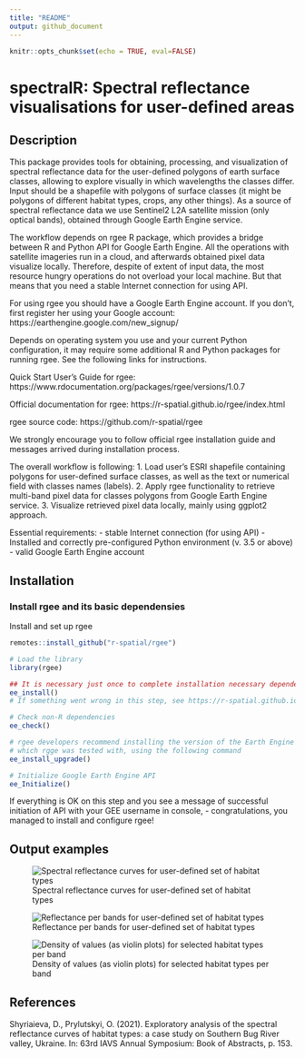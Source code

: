 ```yaml
---
title: "README"
output: github_document
---
```


```r
knitr::opts_chunk$set(echo = TRUE, eval=FALSE)
```

# spectralR: Spectral reflectance visualisations for user-defined areas

## Description

This package provides tools for obtaining, processing, and visualization of spectral reflectance data for the user-defined polygons of earth surface classes, allowing to explore visually in which wavelengths the classes differ. Input should be a shapefile with polygons of surface classes (it might be polygons of different habitat types, crops, any other things). As a source of spectral reflectance data we use Sentinel2 L2A satellite mission (only optical bands), obtained through Google Earth Engine service.

The workflow depends on rgee R package, which provides a bridge between R and Python API for Google Earth Engine. All the operations with satellite imageries run in a cloud, and afterwards obtained pixel data visualize locally. Therefore, despite of extent of input data, the most resource hungry operations do not overload your local machine. But that means that you need a stable Internet connection for using API.

For using rgee you should have a Google Earth Engine account. If you don't, first register her using your Google account: https://earthengine.google.com/new_signup/

Depends on operating system you use and your current Python configuration, it may require some additional R and Python packages for running rgee. See the following links for instructions.

Quick Start User's Guide for rgee: https://www.rdocumentation.org/packages/rgee/versions/1.0.7 

Official documentation for rgee: https://r-spatial.github.io/rgee/index.html 

rgee source code: https://github.com/r-spatial/rgee

We strongly encourage you to follow official rgee installation guide and messages arrived during installation process.

The overall workflow is following:
1. Load user's ESRI shapefile containing polygons for user-defined surface classes, as well as the text or numerical field with classes names (labels).
2. Apply rgee functionality to retrieve multi-band pixel data for classes polygons from Google Earth Engine service.
3. Visualize retrieved pixel data locally, mainly using ggplot2 approach.

Essential requirements:
- stable Internet connection (for using API)
- Installed and correctly pre-configured Python environment (v. 3.5 or above)
- valid Google Earth Engine account

## Installation
### Install rgee and its basic dependensies
Install and set up rgee

```r
remotes::install_github("r-spatial/rgee")

# Load the library
library(rgee)

## It is necessary just once to complete installation necessary dependencies
ee_install()
# If something went wrong in this step, see https://r-spatial.github.io/rgee/index.html#installation

# Check non-R dependencies
ee_check() 

# rgee developers recommend installing the version of the Earth Engine Python API
# which rgge was tested with, using the following command
ee_install_upgrade()

# Initialize Google Earth Engine API
ee_Initialize()
```

If everything is OK on this step and you see a message of successful initiation of API with your GEE username in console, - congratulations, you managed to install and configure rgee!

## Output examples

![Spectral reflectance curves for user-defined set of habitat types](https://github.com/olehprylutskyi/habitat-spectral-reflectance/blob/main/SRC_within_bands_S35_S36_R1B_X18_T19_2019_15May-15Jun.png)

![Reflectance per bands for user-defined set of habitat types](https://github.com/olehprylutskyi/habitat-spectral-reflectance/blob/main/Reflectance_within_bands_S35_S36_R1B_X18_T19_2019_15May-15Jun.png)

![Density of values (as violin plots) for selected habitat types per band](https://github.com/olehprylutskyi/habitat-spectral-reflectance/blob/main/Violins_R_2019_15May-15Jun.png)

## References
Shyriaieva, D., Prylutskyi, O. (2021). Exploratory analysis of the spectral reflectance curves of habitat types: a case study on Southern Bug River valley, Ukraine. In: 63rd IAVS Annual Symposium: Book of Abstracts, p. 153.
